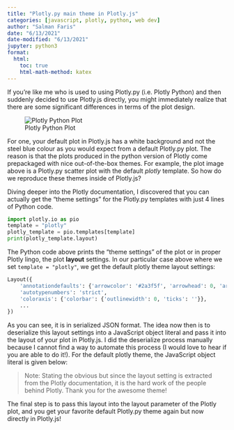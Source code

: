 ```yaml
---
title: "Plotly.py main theme in Plotly.js"
categories: [javascript, plotly, python, web dev]
author: "Salman Faris"
date: "6/13/2021"
date-modified: "6/13/2021"
jupyter: python3
format:
  html:
    toc: true
    html-math-method: katex
---
```



If you're like me who is used to using Plotly.py (i.e. Plotly Python) and then suddenly decided to use Plotly.js directly, you might immediately realize that there are some significant differences in terms of the plot design.

![Plotly Python Plot](plotly_py_plot.png)

For one, your default plot in Plotly.js has a white background and not the steel blue colour as you would expect from a default Plotly.py plot. The reason is that the plots produced in the python version of Plotly come prepackaged with nice out-of-the-box themes. For example, the plot image above is a Plotly.py scatter plot with the default _plotly_ template. So how do we reproduce these themes inside of Plotly.js?

Diving deeper into the Plotly documentation, I discovered that you can actually get the "theme settings" for the Plotly.py templates with just 4 lines of Python code.

```python
import plotly.io as pio
template = "plotly"
plotly_template = pio.templates[template]
print(plotly_template.layout)
```

The Python code above prints the "theme settings" of the plot or in proper Plotly lingo, the plot **layout** settings. In our particular case above where we set `template = "plotly"`, we get the default plotly theme layout settings:

```python
Layout({
    'annotationdefaults': {'arrowcolor': '#2a3f5f', 'arrowhead': 0, 'arrowwidth': 1},
    'autotypenumbers': 'strict',
    'coloraxis': {'colorbar': {'outlinewidth': 0, 'ticks': ''}},
    ...
})
```

As you can see, it is in serialized JSON format. The idea now then is to deserialize this layout settings into a JavaScript object literal and pass it into the layout of your plot in Plotly.js. I did the deserialize process manually because I cannot find a way to automate this process (I would love to hear if you are able to do it!). For the default plotly theme, the JavaScript object literal is given below:

<script src="https://gist.github.com/salfaris/0995e0808a22aca8f4afb5faeb4d79c7.js"></script>

> Note: Stating the obvious but since the layout setting is extracted from the Plotly documentation, it is the hard work of the people behind Plotly. Thank you for the awesome theme!

The final step is to pass this layout into the layout parameter of the Plotly plot, and you get your favorite default Plotly.py theme again but now directly in Plotly.js!
